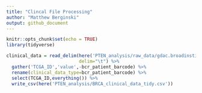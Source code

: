 ```yaml
---
title: "Clincal File Processing"
author: "Matthew Berginski"
output: github_document
---
```


```r
knitr::opts_chunk$set(echo = TRUE)
library(tidyverse)
```

```r
clinical_data = read_delim(here('PTEN_analysis/raw_data/gdac.broadinstitute.org_BRCA.Clinical_Pick_Tier1.Level_4.2016012800.0.0/All_CDEs.txt'),
                           delim="\t") %>%
  gather('TCGA_ID','value',-bcr_patient_barcode) %>% 
  rename(clinical_data_type=bcr_patient_barcode) %>% 
  select(TCGA_ID,everything()) %>%
  write_csv(here('PTEN_analysis/BRCA_clinical_data_tidy.csv'))
```